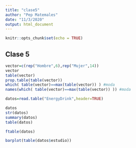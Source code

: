 ```yaml
---
title: "clase5"
author: "Pep Matemales"
date: "11/3/2020"
output: html_document
---
```


```r
knitr::opts_chunk$set(echo = TRUE)
```

## Clase 5

```r
vector=c(rep("Hombre",6),rep("Mujer",14))
vector
table(vector)
prop.table(table(vector))
which( table(vector)==max(table(vector)) ) #moda
names(which( table(vector)==max(table(vector)) )) #moda
```



```r
datos=read.table("EnergyDrink",header=TRUE)

datos
str(datos)
summary(datos)
table(datos)
```


```r
ftable(datos)
```

```r
barplot(table(datos$estudio))
```

